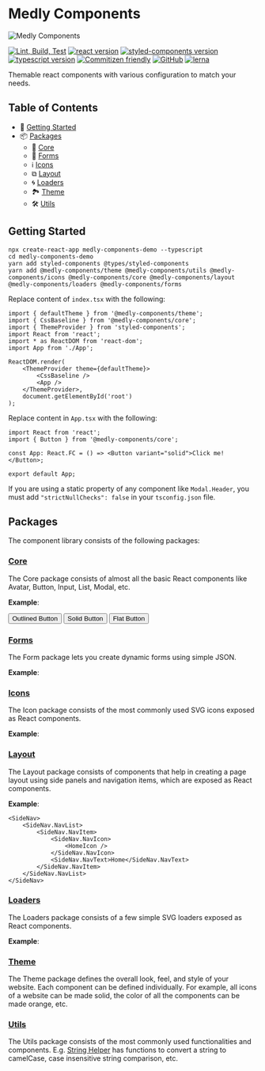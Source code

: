 
<Meta title="Introduction" />

# Medly Components

![Medly Components](http://medlycomponents.com/medly-components.png)

[![Lint, Build, Test](https://github.com/medly/medly-components/workflows/Lint,%20Build,%20Test/badge.svg)](https://github.com/medly/medly-components/actions?query=workflow%3A%22Lint%2C+Build%2C+Test%22)
[![react version](https://img.shields.io/badge/react-%5E16.8.6-blue)](https://www.npmjs.org/package/react)
[![styled-components version](https://img.shields.io/badge/styled--components-%5E4.2.0-blue)](https://www.npmjs.com/package/styled-components)
[![typescript version](https://img.shields.io/badge/types-TypeScript-blue?style=flat-square)](https://www.npmjs.com/package/typescript)
[![Commitizen friendly](https://img.shields.io/badge/commitizen-friendly-brightgreen.svg)](http://commitizen.github.io/cz-cli/)
[![GitHub](https://img.shields.io/github/license/medly/medly-components)](https://github.com/medly/medly-components/blob/master/LICENSE)
[![lerna](https://img.shields.io/badge/maintained%20with-lerna-cc00ff.svg)](https://lerna.js.org/)


Themable react components with various configuration to match your needs.

## Table of Contents

-   🚀 [Getting Started](#getting-started)
-   📦 [Packages](#packages)
    -   🧩 [Core](#core)
    -   📝 [Forms](#forms)
    -   ℹ [Icons](#icons)
    -   ⧉ [Layout](#layout)
    -   🌀 [Loaders](#loaders)
    -   🏞 [Theme](#theme)
    -   🛠 [Utils](#utils)

## Getting Started

```properties
npx create-react-app medly-components-demo --typescript
cd medly-components-demo
yarn add styled-components @types/styled-components
yarn add @medly-components/theme @medly-components/utils @medly-components/icons @medly-components/core @medly-components/layout @medly-components/loaders @medly-components/forms
```

Replace content of `index.tsx` with the following:

```tsx
import { defaultTheme } from '@medly-components/theme';
import { CssBaseline } from '@medly-components/core';
import { ThemeProvider } from 'styled-components';
import React from 'react';
import * as ReactDOM from 'react-dom';
import App from './App';

ReactDOM.render(
    <ThemeProvider theme={defaultTheme}>
        <CssBaseline />
        <App />
    </ThemeProvider>,
    document.getElementById('root')
);
```

Replace content in `App.tsx` with the following:

```tsx
import React from 'react';
import { Button } from '@medly-components/core';

const App: React.FC = () => <Button variant="solid">Click me!</Button>;

export default App;
```

If you are using a static property of any component like `Modal.Header`, you must add `"strictNullChecks": false` in your `tsconfig.json` file.

## Packages

The component library consists of the following packages:

### [Core](https://github.com/medly/medly-components/tree/master/packages/core)

The Core package consists of almost all the basic React components like Avatar, Button, Input, List, Modal, etc.

**Example**:

<Preview>
    <List variant="horizontal">
        <Button variant="outlined">Outlined Button</Button>
        <Button variant="solid">Solid Button</Button>
        <Button variant="flat">Flat Button</Button>
    </List>
</Preview>

### [Forms](https://github.com/medly/medly-components/tree/master/packages/forms)

The Form package lets you create dynamic forms using simple JSON.

**Example**:

<Preview>
    <Form
        fieldSchema={{ email: { type: 'email', label: 'Email' }, password: { type: 'password', label: 'Password' } }}
        actionLabel="Login"
        onSubmit={action('Submitted')}
    />
</Preview>

### [Icons](https://github.com/medly/medly-components/tree/master/packages/icons)

The Icon package consists of the most commonly used SVG icons exposed as React components.

**Example**:

<Preview>
    <EditIcon size="M" />
</Preview>

### [Layout](https://github.com/medly/medly-components/tree/master/packages/layout)

The Layout package consists of components that help in creating a page layout using side panels and navigation items, which are exposed as React components.

**Example**:

```tsx
<SideNav>
    <SideNav.NavList>
        <SideNav.NavItem>
            <SideNav.NavIcon>
                <HomeIcon />
            </SideNav.NavIcon>
            <SideNav.NavText>Home</SideNav.NavText>
        </SideNav.NavItem>
    </SideNav.NavList>
</SideNav>
```

### [Loaders](https://github.com/medly/medly-components/tree/master/packages/loaders)

The Loaders package consists of a few simple SVG loaders exposed as React components.

**Example**:

<Preview>
    <ConcentricCircleLoader size="M" />
</Preview>


### [Theme](https://github.com/medly/medly-components/tree/master/packages/theme)

The Theme package defines the overall look, feel, and style of your website. Each component can be defined individually. For example, all icons of a website can be made solid, the color of all the components can be made orange, etc.

### [Utils](https://github.com/medly/medly-components/tree/master/packages/utils)

The Utils package consists of the most commonly used functionalities and components. E.g. [String Helper](https://github.com/medly/medly-components/tree/master/packages/utils/src/stringHelpers.ts) has functions to convert a string to camelCase, case insensitive string comparison, etc.